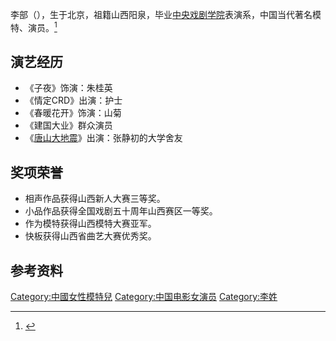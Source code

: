 李部（{{bd|1985年|2月19日}}），生于北京，祖籍山西阳泉，毕业[[中央戏剧学院|中央戏剧学院]]表演系，中国当代著名模特、演员。<ref>{{cite web |url=http://www.cpanet.cn/cms/html/renxiangsheyingpindao/moteerku/renqimoteer/20100720/46912.html|title=《李部》|accessdate=2010-07-20|publisher=中国摄影家协会网}}</ref>

== 演艺经历 ==

* 《子夜》饰演：朱桂英
* 《情定CRD》出演：护士
* 《春暖花开》饰演：山菊
* 《建国大业》群众演员
* 《[[唐山大地震_(电影)|唐山大地震]]》出演：张静初的大学舍友

== 奖项荣誉 ==

* 相声作品获得山西新人大赛三等奖。
* 小品作品获得全国戏剧五十周年山西赛区一等奖。
* 作为模特获得山西模特大赛亚军。
* 快板获得山西省曲艺大赛优秀奖。

== 参考资料 ==
{{reflist}}

{{DEFAULTSORT:L}}
[[Category:中國女性模特兒|Category:中國女性模特兒]]
[[Category:中国电影女演员|Category:中国电影女演员]]
[[Category:李姓|Category:李姓]]